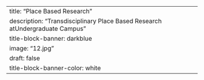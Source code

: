---
title: "Place Based Research"
description: "Transdisciplinary Place Based Research at\nSmall Undergraduate Campus" 
title-block-banner: darkblue
image: "12.jpg"
draft: false
title-block-banner-color: white
---